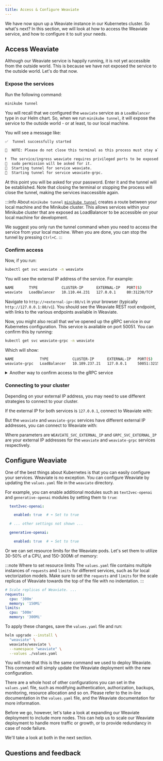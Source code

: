 ```yaml
---
title: Access & Configure Weaviate
---
```



We have now spun up a Weaviate instance in our Kubernetes cluster. So what's next? In this section, we will look at how to access the Weaviate service, and how to configure it to suit your needs.

## <i class="fa-solid fa-square-chevron-right"></i> Access Weaviate

Although our Weaviate service is happily running, it is not yet accessible from the outside world. This is because we have not exposed the service to the outside world. Let's do that now.

### <i class="fa-solid fa-code"></i> Expose the services

Run the following command:

```bash
minikube tunnel
```

You will recall that we configured the `weaviate` service as a `LoadBalancer` type in our Helm chart. So, when we run `minikube tunnel`, it will expose the service to the outside world - or at least, to our local machine.

You will see a message like:

```bash
✅  Tunnel successfully started

📌  NOTE: Please do not close this terminal as this process must stay alive for the tunnel to be accessible ...

❗  The service/ingress weaviate requires privileged ports to be exposed: [80]
🔑  sudo permission will be asked for it.
🏃  Starting tunnel for service weaviate.
🏃  Starting tunnel for service weaviate-grpc.
```

At this point you will be asked for your password. Enter it and the tunnel will be established. Note that closing the terminal or stopping the process will close the tunnel, making the services inaccessible again.

:::info About `minikube tunnel`
[`minikube tunnel`](https://minikube.sigs.k8s.io/docs/handbook/accessing/#using-minikube-tunnel) creates a route between your local machine and the Minikube cluster. This allows services within your Minikube cluster that are exposed as LoadBalancer to be accessible on your local machine for development.

We suggest you only run the tunnel command when you need to access the service from your local machine. When you are done, you can stop the tunnel by pressing `Ctrl+C`.
:::

### <i class="fa-solid fa-code"></i> Confirm access

Now, if you run:

```bash
kubectl get svc weaviate -n weaviate
```

You will see the external IP address of the service. For example:

```bash
NAME       TYPE           CLUSTER-IP      EXTERNAL-IP   PORT(S)        AGE
weaviate   LoadBalancer   10.110.44.231   127.0.0.1     80:31230/TCP   61m
```

Navigate to `http://<external-ip>:80/v1` in your browser (typically `http://127.0.0.1:80/v1`). You should see the Weaviate REST root endpoint, with links to the various endpoints available in Weaviate.

Now, you might also recall that we've opened up the gRPC service in our Kubernetes configuration. This service is available on port 50051. You can confirm this by running:

```bash
kubectl get svc weaviate-grpc -n weaviate
```

Which will show:

```bash
NAME            TYPE           CLUSTER-IP      EXTERNAL-IP   PORT(S)           AGE
weaviate-grpc   LoadBalancer   10.109.237.21   127.0.0.1     50051:32150/TCP   90m
```

<details>
  <summary>
    Another way to confirm access to the gRPC service
  </summary>

If you have netcat installed, you can also try:

```bash
nc -zv 127.0.0.1 50051
```

Which will show:

```bash
Connection to 127.0.0.1 port 50051 [tcp/*] succeeded!
```

Note that not all systems have `nc` installed by default. It's okay if you don't have it - the `kubectl get svc` command output is sufficient to confirm access to the gRPC service.

</details>

### <i class="fa-solid fa-code"></i> Connecting to your cluster

Depending on your external IP address, you may need to use different strategies to connect to your cluster.

If the external IP for both services is `127.0.0.1`, connect to Weaviate with:

<FilteredTextBlock
  text={PyCode}
  startMarker="START BasicConnect"
  endMarker="# END BasicConnect"
  language="py"
/>

But the `weaviate` and `weaviate-grpc` services have different external IP addresses, you can connect to Weaviate with:

<FilteredTextBlock
  text={PyCode}
  startMarker="START CustomConnect"
  endMarker="# END CustomConnect"
  language="py"
/>

Where parameters are `WEAVIATE_SVC_EXTERNAL_IP` and `GRPC_SVC_EXTERNAL_IP` are your external IP addresses for the `weaviate` and `weaviate-grpc` services respectively.

## <i class="fa-solid fa-square-chevron-right"></i> Configure Weaviate

One of the best things about Kubernetes is that you can easily configure your services. Weaviate is no exception. You can configure Weaviate by updating the `values.yaml` file in the `weaviate` directory.

For example, you can enable additional modules such as `text2vec-openai` and `generative-openai` modules by setting them to `true`:

```yaml
  text2vec-openai:

    enabled: true  # ⬅️ Set to true

  # ... other settings not shown ...

  generative-openai:

    enabled: true  # ⬅️ Set to true
```

Or we can set resource limits for the Weaviate pods. Let's set them to utilize 30-50% of a CPU, and 150-300Mi of memory:

:::note Where to set resource limits
The `values.yaml` file contains multiple instances of `requests` and `limits` for different services, such as for local vectorization models. Make sure to set the `requests` and `limits` for the scale replicas of Weaviate towards the top of the file with no indentation.
:::

```yaml
# Scale replicas of Weaviate. ...
requests:
  cpu: '300m'
  memory: '150Mi'
limits:
  cpu: '500m'
  memory: '300Mi'
```

To apply these changes, save the `values.yaml` file and run:

```bash
helm upgrade --install \
  "weaviate" \
  weaviate/weaviate \
  --namespace "weaviate" \
  --values ./values.yaml
```

You will note that this is the same command we used to deploy Weaviate. This command will simply update the Weaviate deployment with the new configuration.

There are a whole host of other configurations you can set in the `values.yaml` file, such as modifying authentication, authorization, backups, monitoring, resource allocation and so on. Please refer to the in-line documentation in the `values.yaml` file, and the Weaviate documentation for more information.

Before we go, however, let's take a look at expanding our Weaviate deployment to include more nodes. This can help us to scale our Weaviate deployment to handle more traffic or growth, or to provide redundancy in case of node failure.

We'll take a look at both in the next section.

## Questions and feedback


<DocsFeedback/>
